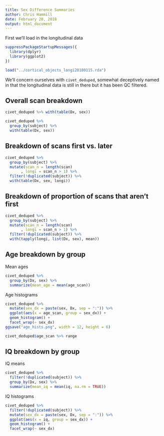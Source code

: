 ```yaml
---
title: Sex Difference Summaries
author: Chris Hammill
date: February 28, 2018
output: html_document
---
```


First we'll load in the longitudinal data

```r
suppressPackageStartupMessages({
  library(dplyr)
  library(ggplot2)
})

load("../cortical_objects_longi20180115.rda")
```

We'll concern ourselves with `civet_deduped`, somewhat deceptively named in
that the longitudinal data is still in there but it has been QC filtered.

## Overall scan breakdown

```r
civet_deduped %>% with(table(Dx, sex))

civet_deduped %>%
  group_by(subject) %>%
  with(table(Dx, sex))
```

## Breakdown of scans first vs. later

```r
civet_deduped %>%
  group_by(subject) %>%
  mutate(scan_n = length(scan)
       , longi = scan_n > 1) %>%
  filter(!duplicated(subject)) %>%
  with(table(Dx, sex, longi))
```

## Breakdown of proportion of scans that aren't first

```r
civet_deduped %>%
  group_by(subject) %>%
  mutate(scan_n = length(scan)
       , longi = scan_n > 1) %>%
  filter(!duplicated(subject)) %>%
  with(tapply(longi, list(Dx, sex), mean))
```

## Age breakdown by group

Mean ages

```r
civet_deduped %>%
  group_by(Dx, sex) %>%
  summarize(mean_age = mean(age_scan))
```

Age histograms

```r
civet_deduped %>%
  mutate(sex_dx = paste(sex, Dx, sep = ":")) %>%
  ggplot(aes(x = age_scan, group = sex_dx)) +
  geom_histogram() +
  facet_wrap(~ sex_dx)
ggsave("age_hists.png", width = 12, height = 6)

civet_deduped$age_scan %>% range
```

## IQ breakdown by group

IQ means

```r
civet_deduped %>%
  filter(!duplicated(subject)) %>%
  group_by(Dx, sex) %>%
  summarize(mean_iq = mean(iq, na.rm = TRUE))
```

IQ histograms

```r
civet_deduped %>%
  filter(!duplicated(subject)) %>%
  mutate(sex_dx = paste(sex, Dx, sep = ":")) %>%
  ggplot(aes(x = iq, group = sex_dx)) +
  geom_histogram() +
  facet_wrap(~ sex_dx)
```




